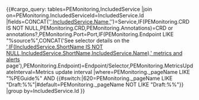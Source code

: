 <onlyinclude>
{{#cargo_query:
tables=PEMonitoring,IncludedService
|join on=PEMonitoring.IncludedServiceId=IncludedService.Id
|fields=CONCAT('[[',PEMonitoring._pageName,'|',IncludedService.Name,']]')=Service,IF(PEMonitoring.CRD IS NOT NULL,PEMonitoring.CRD,PEMonitoring.Annotations)=CRD or annotations?,PEMonitoring.Port=Port,IF(PEMonitoring.Endpoint LIKE "%source%",CONCAT('See selector details on the [[',PEMonitoring._pageName,'|',IF(IncludedService.ShortName IS NOT NULL,IncludedService.ShortName,IncludedService.Name),' metrics and alerts]] page'),PEMonitoring.Endpoint)=Endpoint/Selector,PEMonitoring.MetricsUpdateInterval=Metrics update interval
|where=PEMonitoring._pageName LIKE "%PEGuide%" AND {{#switch:{{NAMESPACENUMBER}}|620=PEMonitoring._pageName LIKE "Draft:%%"|#default=PEMonitoring._pageName NOT LIKE "Draft:%%"}}
|group by=IncludedService.Id
}}</onlyinclude>